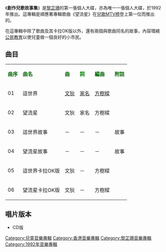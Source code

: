 {{Album infobox | <!-- See Wikipedia:WikiProject_Albums -->
|  Name        = 創作兒歌故事集
|  Type        = [[專輯|專輯]]
|  Artist      = [[黎芷珊|黎芷珊]]
|  Cover       = 黎芷珊 創作兒歌故事集.jpg
|  Released    = 1992年
|  Recorded    = 1992年
|  Genre       = [[兒童音樂|兒童音樂]]
|  Length      = 58分40秒
|  Label       = [[Quickestat_Limited|Quickestat Limited]]
|  Number      = 
|  Producer    = [[陳狄豪|陳狄豪]]
|  Last album  = 
|  This album  = '''創作兒歌故事集'''<br />(1992年)
|  Next album  =}}

《'''創作兒歌故事集'''》是[[黎芷珊|黎芷珊]]的第一張個人大碟，亦為唯一一張個人大碟，於1992年推出。這專輯是順應著專輯歌曲《望流星》在[[兒歌金曲頒獎典禮|兒歌MTV榜]]登上第一位而推出的。

在這專輯中除了歌曲及其卡拉OK版以外，還有兩個與歌曲同名的故事，內容環繞[[公民教育|公民教育]]以使兒童做一個良好的小市民。

==曲目==
{| class="wikitable"
|-
| <font color=darkgreen>'''曲序'''</font> || <font color=darkgreen>'''曲名'''</font> || <font color=darkgreen>'''曲'''</font> || <font color=green>'''詞'''</font> || <font color=darkgreen>'''編曲'''</font> || <font color=darkgreen>'''附註'''</font>
|-
| 01 || 這世界 || [[文狄|文狄]] || [[家名|家名]] || [[方樹樑|方樹樑]] || 
|-
| 02 || 望流星 || 文狄 || 家名 || 方樹樑 || 
|-
| 03 || 這世界故事 || － || － || － || 故事
|-
| 04 || 望流星故事 || － || － || － || 故事
|-
| 05 || 這世界卡拉OK版 || 文狄 || － || 方樹樑 ||
|-
| 06 || 望流星卡拉OK版 || 文狄 || － || 方樹樑 ||
|}

== 唱片版本 ==
* CD版

[[Category:兒童音樂專輯|Category:兒童音樂專輯]]
[[Category:香港音樂專輯|Category:香港音樂專輯]]
[[Category:黎芷珊音樂專輯|Category:黎芷珊音樂專輯]]
[[Category:1992年音樂專輯|Category:1992年音樂專輯]]